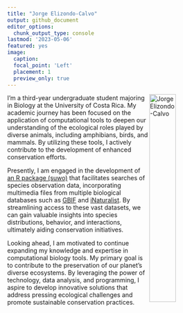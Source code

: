 ```yaml
---
title: "Jorge Elizondo-Calvo"
output: github_document
editor_options: 
  chunk_output_type: console
lastmod: '2023-05-06'
featured: yes
image:
  caption:
  focal_point: 'Left'
  placement: 1
  preview_only: true
---
```


<img src="/post/jorge_elizondo.jpg" alt="Jorge Elizondo-Calvo" align="right" width = "35%" height="35%" style='border:0px solid #ffffff'/>

I'm a third-year undergraduate student majoring in Biology at the University of Costa Rica. My academic journey has been focused on the application of computational tools to deepen our understanding of the ecological roles played by diverse animals, including amphibians, birds, and mammals. By utilizing these tools, I actively contribute to the development of enhanced conservation efforts.

Presently, I am engaged in the development of [an R package (suwo)](https://github.com/maRce10/suwo) that facilitates searches of species observation data, incorporating multimedia files from multiple biological databases such as [GBIF](https://www.gbif.org) and [iNaturalist](https://www.inaturalist.org). By streamlining access to these vast datasets, we can gain valuable insights into species distributions, behavior, and interactions, ultimately aiding conservation initiatives.

Looking ahead, I am motivated to continue expanding my knowledge and expertise in computational biology tools. My primary goal is to contribute to the preservation of our planet's diverse ecosystems. By leveraging the power of technology, data analysis, and programming, I aspire to develop innovative solutions that address pressing ecological challenges and promote sustainable conservation practices.

&nbsp; 
